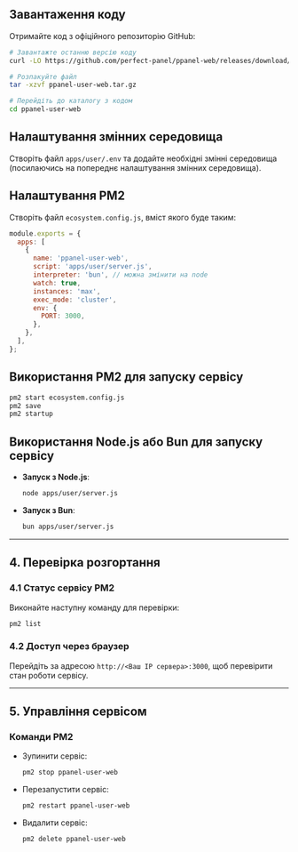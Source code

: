 ## Завантаження коду

Отримайте код з офіційного репозиторію GitHub:

```bash
# Завантажте останню версію коду
curl -LO https://github.com/perfect-panel/ppanel-web/releases/download/v1.0.0/ppanel-user-web.tar.gz

# Розпакуйте файл
tar -xzvf ppanel-user-web.tar.gz

# Перейдіть до каталогу з кодом
cd ppanel-user-web
```

## Налаштування змінних середовища

Створіть файл `apps/user/.env` та додайте необхідні змінні середовища (посилаючись на попереднє налаштування змінних середовища).

## Налаштування PM2

Створіть файл `ecosystem.config.js`, вміст якого буде таким:

```javascript
module.exports = {
  apps: [
    {
      name: 'ppanel-user-web',
      script: 'apps/user/server.js',
      interpreter: 'bun', // можна змінити на node
      watch: true,
      instances: 'max',
      exec_mode: 'cluster',
      env: {
        PORT: 3000,
      },
    },
  ],
};
```

## Використання PM2 для запуску сервісу

```bash
pm2 start ecosystem.config.js
pm2 save
pm2 startup
```

## Використання Node.js або Bun для запуску сервісу

- **Запуск з Node.js**:

  ```bash
  node apps/user/server.js
  ```

- **Запуск з Bun**:

  ```bash
  bun apps/user/server.js
  ```

---

## **4. Перевірка розгортання**

### **4.1 Статус сервісу PM2**

Виконайте наступну команду для перевірки:

```bash
pm2 list
```

### **4.2 Доступ через браузер**

Перейдіть за адресою `http://<Ваш IP сервера>:3000`, щоб перевірити стан роботи сервісу.

---

## **5. Управління сервісом**

### **Команди PM2**

- Зупинити сервіс:

  ```bash
  pm2 stop ppanel-user-web
  ```

- Перезапустити сервіс:

  ```bash
  pm2 restart ppanel-user-web
  ```

- Видалити сервіс:

  ```bash
  pm2 delete ppanel-user-web
  ```


<Giscus />
